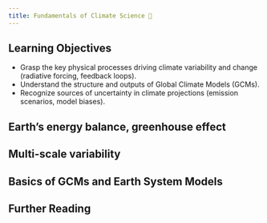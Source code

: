 ```yaml
---
title: Fundamentals of Climate Science 🚧
---
```


## Learning Objectives {.unnumbered}

- Grasp the key physical processes driving climate variability and change (radiative forcing, feedback loops).
- Understand the structure and outputs of Global Climate Models (GCMs).
- Recognize sources of uncertainty in climate projections (emission scenarios, model biases).

## Earth’s energy balance, greenhouse effect

## Multi-scale variability

## Basics of GCMs and Earth System Models

## Further Reading {.unnumbered}